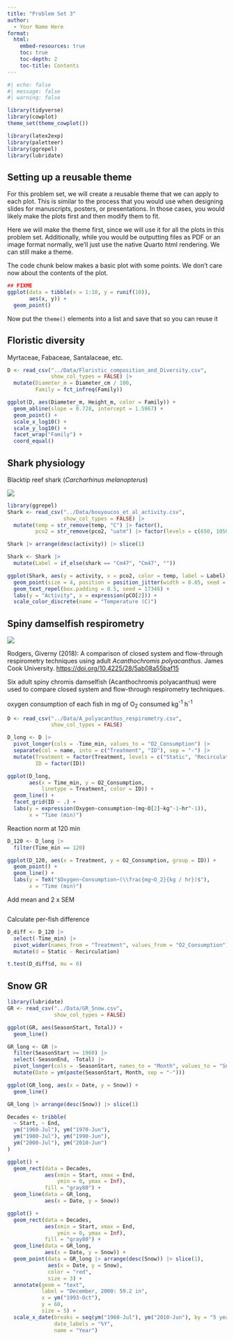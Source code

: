 ```yaml
---
title: "Problem Set 3"
author:
  - Your Name Here
format: 
  html:
    embed-resources: true
    toc: true
    toc-depth: 2
    toc-title: Contents
---
```


```r
#| echo: false
#| message: false
#| warning: false

library(tidyverse)
library(cowplot)
theme_set(theme_cowplot())

library(latex2exp)
library(paletteer)
library(ggrepel)
library(lubridate)
```


## Setting up a reusable theme

For this problem set, we will create a reusable theme that we can apply to each plot. This is similar to the process that you would use when designing slides for manuscripts, posters, or presentations. In those cases, you would likely make the plots first and then modify them to fit.

Here we will make the theme first, since we will use it for all the plots in this problem set. Additionally, while you would be outputting files as PDF or an image format normally, we'll just use the native Quarto html rendering. We can still make a theme.

The code chunk below makes a basic plot with some points. We don't care now about the contents of the plot. 

```r
## FIXME
ggplot(data = tibble(x = 1:10, y = runif(10)),
       aes(x, y)) +
  geom_point()
```

Now put the `theme()` elements into a list and save that so you can reuse it

## Floristic diversity

Myrtaceae, Fabaceae, Santalaceae, etc.

```r
D <- read_csv("../Data/Floristic_composition_and_Diversity.csv",
              show_col_types = FALSE) |> 
  mutate(Diameter_m = Diameter_cm / 100,
         Family = fct_infreq(Family))

ggplot(D, aes(Diameter_m, Height_m, color = Family)) +
  geom_abline(slope = 0.728, intercept = 1.5967) +
  geom_point() +
  scale_x_log10() +
  scale_y_log10() +
  facet_wrap("Family") +
  coord_equal()
```


## Shark physiology

Blacktip reef shark (*Carcharhinus melanopterus*)

![](https://upload.wikimedia.org/wikipedia/commons/0/01/Carcharhinus_melanopterus_mirihi.jpg)

```r
library(ggrepel)
Shark <- read_csv("../Data/bouyoucos_et_al_activity.csv",
                  show_col_types = FALSE) |> 
  mutate(temp = str_remove(temp, "C") |> factor(),
         pco2 = str_remove(pco2, "uatm") |> factor(levels = c(650, 1050)))

Shark |> arrange(desc(activity)) |> slice(1)

Shark <- Shark |> 
  mutate(Label = if_else(shark == "Cm47", "Cm47", ""))

ggplot(Shark, aes(y = activity, x = pco2, color = temp, label = Label)) +
  geom_point(size = 4, position = position_jitter(width = 0.05, seed = 48727)) +
  geom_text_repel(box.padding = 0.5, seed = 17346) +
  labs(y = "Activity", x = expression(pCO[2])) +
  scale_color_discrete(name = "Temperature (C)")
```


## Spiny damselfish respirometry

![](https://upload.wikimedia.org/wikipedia/commons/e/e3/Acanthochromis_polyacanthus.jpg)


Rodgers, Giverny (2018): A comparison of closed system and flow-through respirometry techniques using adult *Acanthochromis polyacanthus*. James Cook University. [https://doi.org/10.4225/28/5ab08a55baf15](https://doi.org/10.4225/28/5ab08a55baf15)

Six adult spiny chromis damselfish (Acanthochromis polyacanthus) were used to compare closed system and flow-through respirometry techniques.

oxygen consumption of each fish in mg of O~2~ consumed kg^-1^ h^-1^

```r
D <- read_csv("../Data/A_polyacanthus_respirometry.csv",
              show_col_types = FALSE)

D_long <- D |> 
  pivot_longer(cols = -Time_min, values_to = "O2_Consumption") |> 
  separate(col = name, into = c("Treatment", "ID"), sep = "-") |> 
  mutate(Treatment = factor(Treatment, levels = c("Static", "Recirculation")),
         ID = factor(ID))

ggplot(D_long,
       aes(x = Time_min, y = O2_Consumption,
           linetype = Treatment, color = ID)) +
  geom_line() +
  facet_grid(ID ~ .) +
  labs(y = expression(Oxygen~consumption~(mg~O[2]~kg^-1~hr^-1)),
       x = "Time (min)")
```

Reaction norm at 120 min

```r
D_120 <- D_long |>
  filter(Time_min == 120)

ggplot(D_120, aes(x = Treatment, y = O2_Consumption, group = ID)) +
  geom_point() +
  geom_line() +
  labs(y = TeX("$Oxygen~Consumption~(\\frac{mg~O_2}{kg / hr})$"),
       x = "Time (min)")
```

Add mean and 2 x SEM

```r

```

Calculate per-fish difference

```r
D_diff <- D_120 |> 
  select(-Time_min) |> 
  pivot_wider(names_from = "Treatment", values_from = "O2_Consumption") |> 
  mutate(d = Static - Recirculation)

t.test(D_diff$d, mu = 0)
```


## Snow GR

```r
library(lubridate)
GR <- read_csv("../Data/GR_Snow.csv",
               show_col_types = FALSE)

ggplot(GR, aes(SeasonStart, Total)) +
  geom_line()
```

```r
GR_long <- GR |> 
  filter(SeasonStart >= 1960) |> 
  select(-SeasonEnd, -Total) |> 
  pivot_longer(cols = -SeasonStart, names_to = "Month", values_to = "Snow") |> 
  mutate(Date = ym(paste(SeasonStart, Month, sep = "-")))

ggplot(GR_long, aes(x = Date, y = Snow)) +
  geom_line()
```

```r
GR_long |> arrange(desc(Snow)) |> slice(1)
```


```r
Decades <- tribble(
  ~ Start, ~ End,
  ym("1960-Jul"), ym("1970-Jun"),
  ym("1980-Jul"), ym("1990-Jun"),
  ym("2000-Jul"), ym("2010-Jun")
)

ggplot() +
  geom_rect(data = Decades,
            aes(xmin = Start, xmax = End,
                ymin = 0, ymax = Inf),
            fill = "gray80") +
  geom_line(data = GR_long,
            aes(x = Date, y = Snow))
```


```r
ggplot() +
  geom_rect(data = Decades,
            aes(xmin = Start, xmax = End,
                ymin = 0, ymax = Inf),
            fill = "gray80") +
  geom_line(data = GR_long,
            aes(x = Date, y = Snow)) +
  geom_point(data = GR_long |> arrange(desc(Snow)) |> slice(1),
             aes(x = Date, y = Snow),
             color = "red",
             size = 3) +
  annotate(geom = "text",
           label = "December, 2000: 59.2 in",
           x = ym("1993-Oct"),
           y = 60,
           size = 5) +
  scale_x_date(breaks = seq(ym("1960-Jul"), ym("2010-Jun"), by = "5 years"),
               date_labels = "%Y",
               name = "Year")

```

